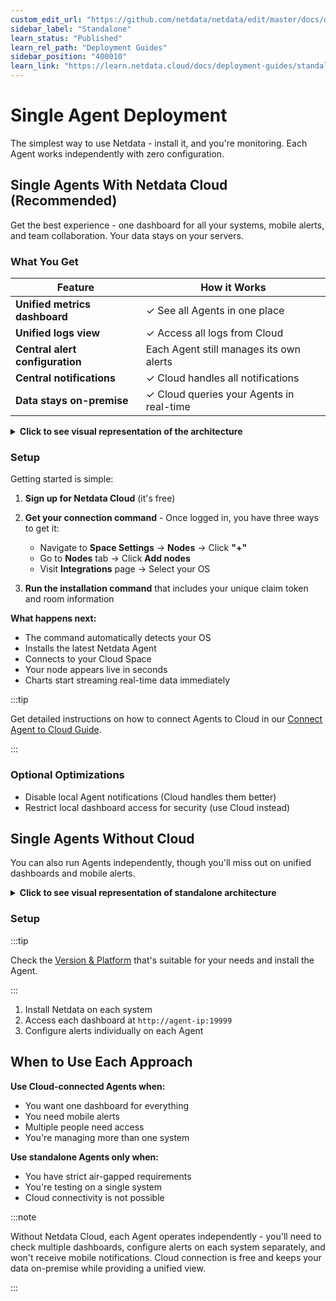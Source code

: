 ```yaml
---
custom_edit_url: "https://github.com/netdata/netdata/edit/master/docs/deployment-guides/standalone-deployment.md"
sidebar_label: "Standalone"
learn_status: "Published"
learn_rel_path: "Deployment Guides"
sidebar_position: "400010"
learn_link: "https://learn.netdata.cloud/docs/deployment-guides/standalone"
---
```


# Single Agent Deployment

The simplest way to use Netdata - install it, and you're monitoring. Each Agent works independently with zero configuration.

## Single Agents With Netdata Cloud (Recommended)

Get the best experience - one dashboard for all your systems, mobile alerts, and team collaboration. Your data stays on your servers.

### What You Get

| Feature                         | How it Works                             |
|---------------------------------|------------------------------------------|
| **Unified metrics dashboard**   | ✓ See all Agents in one place            |
| **Unified logs view**           | ✓ Access all logs from Cloud             |
| **Central alert configuration** | Each Agent still manages its own alerts  |
| **Central notifications**       | ✓ Cloud handles all notifications        |
| **Data stays on-premise**       | ✓ Cloud queries your Agents in real-time |

<details>
<summary><strong>Click to see visual representation of the architecture</strong></summary><br/>

```mermaid
flowchart TB
    NC[NC]
    Users[Users]
    Notifications[Notifications]
    NC("**Netdata Cloud**<br/>• Unified dashboards<br/>• Central notifications<br/>• Access from anywhere")
    Users("**One Dashboard**<br/>for all your systems")
    Notifications("**Alert Notifications**<br/>Email, Slack, Mobile App")
    Users <--> NC
    NC --> Notifications

    subgraph infrastructure["Your Infrastructure"]
        direction TB
        Agents[Agents]
        Data[Data]
        Agents("**Netdata Agents**<br/>Agent 1, Agent 2, Agent 3")
        Data("**Your Metrics**<br/>Stay on your servers")
        Agents <--> Data
    end

    NC <--> Agents
    classDef cloud fill: #e8f4fd, stroke: #4a90e2, stroke-width: 2px, color: #2c3e50, rx: 10, ry: 10
    classDef users fill: #fff2e8, stroke: #f39c12, stroke-width: 2px, color: #2c3e50, rx: 10, ry: 10
    classDef notifications fill: #ffe8e8, stroke: #e74c3c, stroke-width: 2px, color: #2c3e50, rx: 10, ry: 10
    classDef agents fill: #e8f5e8, stroke: #27ae60, stroke-width: 2px, color: #2c3e50, rx: 10, ry: 10
    classDef data fill: #f3e8ff, stroke: #9b59b6, stroke-width: 2px, color: #2c3e50, rx: 10, ry: 10
    classDef subgraphStyle fill: #f8f9fa, stroke: #6c757d, stroke-width: 2px, color: #2c3e50, rx: 15, ry: 15
    class NC cloud
    class Users users
    class Notifications notifications
    class Agents agents
    class Data data
    class infrastructure subgraphStyle
```

</details>

### Setup

Getting started is simple:

1. **Sign up for Netdata Cloud** (it's free)
2. **Get your connection command** - Once logged in, you have three ways to get it:
    - Navigate to **Space Settings** → **Nodes** → Click **"+"**
    - Go to **Nodes** tab → Click **Add nodes**
    - Visit **Integrations** page → Select your OS

3. **Run the installation command** that includes your unique claim token and room information

**What happens next:**

- The command automatically detects your OS
- Installs the latest Netdata Agent
- Connects to your Cloud Space
- Your node appears live in seconds
- Charts start streaming real-time data immediately

:::tip

Get detailed instructions on how to connect Agents to Cloud in our [Connect Agent to Cloud Guide](/docs/netdata-cloud/connect-agent).

:::

### Optional Optimizations

- Disable local Agent notifications (Cloud handles them better)
- Restrict local dashboard access for security (use Cloud instead)

## Single Agents Without Cloud

You can also run Agents independently, though you'll miss out on unified dashboards and mobile alerts.

<details>
<summary><strong>Click to see visual representation of standalone architecture</strong></summary><br/>

```mermaid
flowchart TB
    subgraph infrastructure["Your Infrastructure"]
        direction TB
        A1["Agent 1"]
        A2["Agent 2"]
        A3["Agent 3"]
        D1["Dashboard 1<br/>:19999"]
        D2["Dashboard 2<br/>:19999"]
        D3["Dashboard 3<br/>:19999"]
        N1["Alerts"]
        N2["Alerts"]
        N3["Alerts"]
        A1 --> D1
        A2 --> D2
        A3 --> D3
        A1 --> N1
        A2 --> N2
        A3 --> N3
    end

    classDef agents fill: #e8f5e8, stroke: #27ae60, stroke-width: 2px, color: #2c3e50, rx: 10, ry: 10
    classDef dashboards fill: #fff2e8, stroke: #f39c12, stroke-width: 2px, color: #2c3e50, rx: 10, ry: 10
    classDef alerts fill: #ffe8e8, stroke: #e74c3c, stroke-width: 2px, color: #2c3e50, rx: 10, ry: 10
    classDef subgraphStyle fill: #f8f9fa, stroke: #6c757d, stroke-width: 2px, color: #2c3e50, rx: 15, ry: 15
    class A1 agents
    class A2 agents
    class A3 agents
    class D1 dashboards
    class D2 dashboards
    class D3 dashboards
    class N1 alerts
    class N2 alerts
    class N3 alerts
    class infrastructure subgraphStyle
```

</details>

### Setup

:::tip

Check the [Version & Platform](https://learn.netdata.cloud/docs/netdata-agent/versions-&-platforms) that's suitable for your needs and install the Agent.

:::

1. Install Netdata on each system
2. Access each dashboard at `http://agent-ip:19999`
3. Configure alerts individually on each Agent

## When to Use Each Approach

**Use Cloud-connected Agents when:**

- You want one dashboard for everything
- You need mobile alerts
- Multiple people need access
- You're managing more than one system

**Use standalone Agents only when:**

- You have strict air-gapped requirements
- You're testing on a single system
- Cloud connectivity is not possible

:::note

Without Netdata Cloud, each Agent operates independently - you'll need to check multiple dashboards, configure alerts on each system separately, and won't receive mobile notifications. Cloud connection is free and keeps your data on-premise while providing a unified view.

:::
